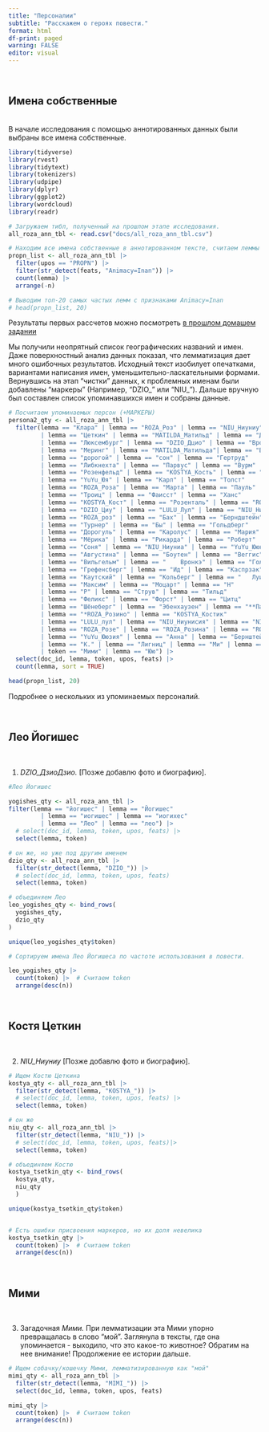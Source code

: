 ```yaml
---
title: "Персоналии"
subtitle: "Расскажем о героях повести."
format: html
df-print: paged
warning: FALSE
editor: visual
---
```


<br/>

## Имена собственные

<br/> 
В начале исследования с помощью аннотированных данных были выбраны  все имена собственные.

```r
library(tidyverse)
library(rvest)
library(tidytext)
library(tokenizers)
library(udpipe)
library(dplyr)
library(ggplot2)
library(wordcloud)
library(readr)

# Загружаем тибл, полученный на прошлом этапе исследования.
all_roza_ann_tbl <- read.csv("docs/all_roza_ann_tbl.csv")

# Находим все имена собственные в аннотированном тексте, считаем леммы
propn_list <- all_roza_ann_tbl |>
  filter(upos == "PROPN") |> 
  filter(str_detect(feats, "Animacy=Inan")) |> 
  count(lemma) |> 
  arrange(-n)

# Выводим топ-20 самых частых лемм с признаками Animacy=Inan
# head(propn_list, 20)
```

Результаты первых рассчетов можно посмотреть [в прошлом домашем задании](https://rpubs.com/AButon/1251801)

Мы получили неопрятный список географических названий и имен. Даже поверхностный анализ данных показал, что лемматизация дает много ошибочных результатов. Исходный текст изобилует опечатками, вариантами написания имен, уменьшительно-ласкательными формами. Вернувшись на этап "чистки" данных, к проблемных именам были добавлены "маркеры" (Например, "DZIO_" или "NIU_"). Дальше вручную был составлен список упоминавшихся имен и собраны данные. 

```r
# Посчитаем упоминаемых персон (+МАРКЕРЫ)
persona2_qty <- all_roza_ann_tbl |> 
  filter(lemma == "Клара" | lemma == "ROZA_Роз" | lemma == "NIU_Ниуниу" 
         | lemma == "Цеткин" | lemma == "MATILDA_Матильд" | lemma == "Дифенбах"
         | lemma == "Люксембург" | lemma == "DZIO_Дцио" | lemma == "Вронка"
         | lemma == "Меринг" | lemma == "MATILDA_Матильда"| lemma == "Бебель" 
         | lemma == "дорогой" | lemma == "сон" | lemma == "Гертруд" 
         | lemma == "Либкнехта" | lemma == "Парвус" | lemma == "Вурм"
         | lemma == "Розенфельд" | lemma == "KOSTYA_Кость" | lemma == "ROZA_Розин"
         | lemma == "YuYu_Юя" | lemma == "Карл" | lemma == "Толст"
         | lemma == "ROZA_Роза" | lemma == "Марта" | lemma == "Пауль"
         | lemma == "Троиц" | lemma == "Фаисст" | lemma == "Ханс"
         | lemma == "KOSTYA_Кост" | lemma == "Розенталь" | lemma == "ROZA_Розино"
         | lemma == "DZIO_Циу" | lemma == "LULU_Лул" | lemma == "NIU_Ниуниус" 
         | lemma == "ROZA_роз" | lemma == "Бах" | lemma == "Берндштейн"
         | lemma == "Турнер" | lemma == "Бы" | lemma == "Гольдберг" 
         | lemma == "Дорогуль" | lemma == "Каролус" | lemma == "Мария" 
         | lemma == "Мёрика" | lemma == "Рикарда" | lemma == "Роберт" 
         | lemma == "Соня" | lemma == "NIU_Ниуниа" | lemma == "YuYu_Ююк" 
         | lemma == "Августина" | lemma == "Боутен" | lemma == "Веггис" 
         | lemma == "Вильгельм" | lemma == "	Вронкэ" | lemma == "Голсуорси" 
         | lemma == "Грефенсберг" | lemma == "Ид" | lemma == "Каспрзак" 
         | lemma == "Каутский" | lemma == "Кольберг" | lemma == "	Луиза" 
         | lemma == "Максим" | lemma == "Моцарт" | lemma == "Н" 
         | lemma == "Р" | lemma == "Струв" | lemma == "Тильд" 
         | lemma == "Феликс" | lemma == "Форст" | lemma == "Цитц" 
         | lemma == "Шёнеберг" | lemma == "Эбенхаузен" | lemma == "**Парвус" 
         | lemma == "*ROZA_Розино" | lemma == "KOSTYA_Костик" 
         | lemma == "LULU_лул" | lemma == "NIU_Ниунисия" | lemma == "NIU_Ниуниуш" 
         | lemma == "ROZA_Розе" | lemma == "ROZA_Розина" | lemma == "ROZA_Розины" 
         | lemma == "YuYu_Ююзия" | lemma == "Анна" | lemma == "Бернштейн" 
         | lemma == "К." | lemma == "Лигниц" | lemma == "Ми" | lemma == "Нинуниу" 
         | token == "Мими" | lemma == "Юю") |> 
  select(doc_id, lemma, token, upos, feats) |>
  count(lemma, sort = TRUE)

head(propn_list, 20)

```


Подробнее о нескольких из упоминаемых персоналий.

<br/>

## Лео Йогишес

<br/>

1. *DZIO_ДзиоДзио.* [Позже добавлю фото и биографию].

```r
#Лео Йогишес

yogishes_qty <- all_roza_ann_tbl |> 
filter(lemma == "йогишес" | lemma == "Йогишес" 
         | lemma == "иогишес" | lemma == "иогихес"
         | lemma == "Лео" | lemma == "лео") |> 
  # select(doc_id, lemma, token, upos, feats) |> 
  select(lemma, token)

# он же, но уже под другим именем 
dzio_qty <- all_roza_ann_tbl |> 
  filter(str_detect(lemma, "DZIO_")) |> 
  # select(doc_id, lemma, token, upos, feats)
  select(lemma, token)

# объединяем Лео
leo_yogishes_qty <- bind_rows(
  yogishes_qty,
  dzio_qty
)

unique(leo_yogishes_qty$token)

# Сортируем имена Лео Йогишеса по частоте использования в повести.

leo_yogishes_qty |> 
  count(token) |>  # Считаем token
  arrange(desc(n))  

```
<br/>

## Костя Цеткин

<br/>

2. *NIU_Ниуниу* [Позже добавлю фото и биографию].

```r
# Ищем Костю Цеткина
kostya_qty <- all_roza_ann_tbl |> 
  filter(str_detect(lemma, "KOSTYA_")) |> 
  # select(doc_id, lemma, token, upos, feats) |> 
  select(lemma, token)

# он же
niu_qty <- all_roza_ann_tbl |> 
  filter(str_detect(lemma, "NIU_")) |> 
  # select(doc_id, lemma, token, upos, feats)|>
  select(lemma, token)

# объединяем Костю
kostya_tsetkin_qty <- bind_rows(
  kostya_qty,
  niu_qty
  )

unique(kostya_tsetkin_qty$token)


# Есть ошибки присвоения маркеров, но их доля невелика
kostya_tsetkin_qty |> 
  count(token) |>  # Считаем token
  arrange(desc(n))  

```
<br/>

## Мими

<br/>

3. Загадочная *Мими.* При лемматизации эта Мими упорно превращалась в слово "мой". Заглянула в тексты, где она упоминается - выходило, что это какое-то животное? Обратим на нее внимание! Продолжение ее истории дальше.

```r
# Ищем собачку/кошечку Мими, лемматизированную как "мой"
mimi_qty <- all_roza_ann_tbl |> 
  filter(str_detect(lemma, "MIMI_")) |> 
  select(doc_id, lemma, token, upos, feats)

mimi_qty |> 
  count(token) |>  # Считаем token
  arrange(desc(n)) 

```

